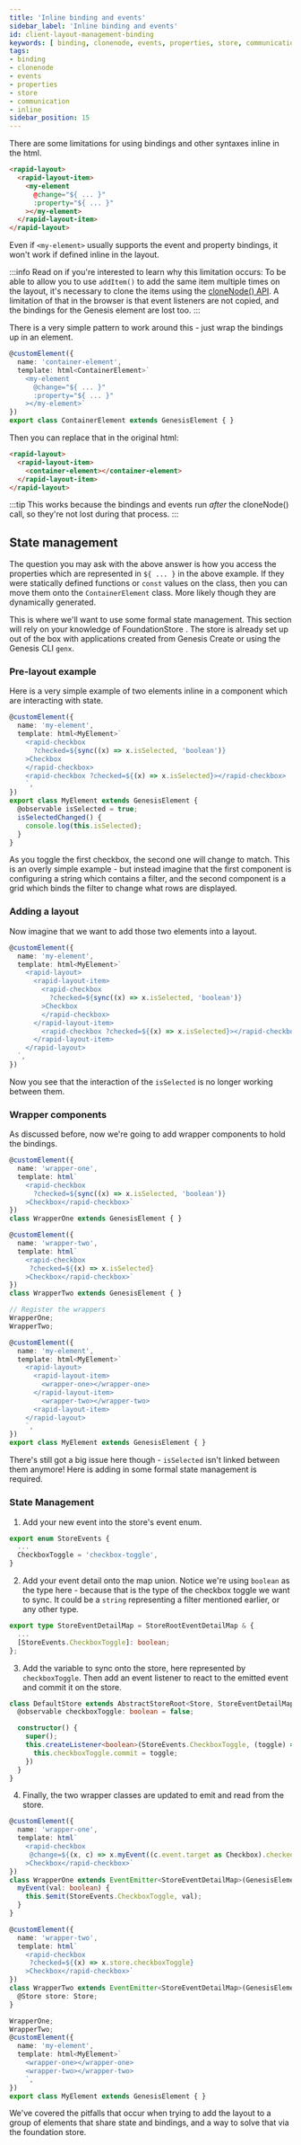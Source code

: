 ```yaml
---
title: 'Inline binding and events'
sidebar_label: 'Inline binding and events'
id: client-layout-management-binding
keywords: [ binding, clonenode, events, properties, store, communication, inline ]
tags:
- binding
- clonenode
- events
- properties
- store
- communication
- inline
sidebar_position: 15
---
```


There are some limitations for using bindings and other syntaxes inline in the html.

```html
<rapid-layout>
  <rapid-layout-item>
    <my-element
      @change="${ ... }"
      :property="${ ... }"
    ></my-element>
  </rapid-layout-item>
</rapid-layout>
```

Even if `<my-element>` usually supports the event and property bindings, it won't work if defined inline in the layout.

:::info
Read on if you're interested to learn why this limitation occurs: To be able to allow you to use `addItem()` to add the same item multiple times on the layout, it's necessary to clone the items using the [cloneNode() API](https://developer.mozilla.org/en-US/docs/Web/API/Node/cloneNode). A limitation of that in the browser is that event listeners are not copied, and the bindings for the Genesis element are lost too.
:::

There is a very simple pattern to work around this - just wrap the bindings up in an element.

```typescript
@customElement({
  name: 'container-element',
  template: html<ContainerElement>`
    <my-element
      @change="${ ... }"
      :property="${ ... }"
    ></my-element>`
})
export class ContainerElement extends GenesisElement { }
```

Then you can replace that in the original html:
```html
<rapid-layout>
  <rapid-layout-item>
    <container-element></container-element>
  </rapid-layout-item>
</rapid-layout>
```

:::tip
This works because the bindings and events run _after_ the cloneNode() call, so they're not lost during that process.
:::

## State management

The question you may ask with the above answer is how you access the properties which are represented in `${ ... }` in the above example. If they were statically defined functions or `const` values on the class, then you can move them onto the `ContainerElement` class. More likely though they are dynamically generated.

This is where we'll want to use some formal state management. This section will rely on your knowledge of FoundationStore <!-- TODO link -->. The store is already set up out of the box with applications created from Genesis Create or using the Genesis CLI `genx`.

### Pre-layout example

Here is a very simple example of two elements inline in a component which are interacting with state.

```typescript
@customElement({
  name: 'my-element',
  template: html<MyElement>`
    <rapid-checkbox
      ?checked=${sync((x) => x.isSelected, 'boolean')}
    >Checkbox
    </rapid-checkbox>
    <rapid-checkbox ?checked=${(x) => x.isSelected}></rapid-checkbox>
    `,
})
export class MyElement extends GenesisElement {
  @observable isSelected = true;
  isSelectedChanged() {
    console.log(this.isSelected);
  }
}
```
As you toggle the first checkbox, the second one will change to match. This is an overly simple example - but instead imagine that the first component is configuring a string which contains a filter, and the second component is a grid which binds the filter to change what rows are displayed.

### Adding a layout

Now imagine that we want to add those two elements into a layout.
```typescript
@customElement({
  name: 'my-element',
  template: html<MyElement>`
    <rapid-layout>
      <rapid-layout-item>
        <rapid-checkbox
          ?checked=${sync((x) => x.isSelected, 'boolean')}
        >Checkbox
        </rapid-checkbox>
      </rapid-layout-item>
        <rapid-checkbox ?checked=${(x) => x.isSelected}></rapid-checkbox>
      </rapid-layout-item>
    </rapid-layout>
  `,
})
```

Now you see that the interaction of the `isSelected` is no longer working between them.

### Wrapper components

As discussed before, now we're going to add wrapper components to hold the bindings.

```typescript
@customElement({
  name: 'wrapper-one',
  template: html`
    <rapid-checkbox
      ?checked=${sync((x) => x.isSelected, 'boolean')}
    >Checkbox</rapid-checkbox>`
})
class WrapperOne extends GenesisElement { }

@customElement({
  name: 'wrapper-two',
  template: html`
    <rapid-checkbox
     ?checked=${(x) => x.isSelected}
    >Checkbox</rapid-checkbox>`
})
class WrapperTwo extends GenesisElement { }

// Register the wrappers
WrapperOne;
WrapperTwo;

@customElement({
  name: 'my-element',
  template: html<MyElement>`
    <rapid-layout>
      <rapid-layout-item>
        <wrapper-one></wrapper-one>
      </rapid-layout-item>
        <wrapper-two></wrapper-two>
      <rapid-layout-item>
    </rapid-layout>
    `,
})
export class MyElement extends GenesisElement { }
```

There's still got a big issue here though - `isSelected` isn't linked between them anymore! Here is adding in some formal state management is required.

### State Management

1. Add your new event into the store's event enum.
```typescript
export enum StoreEvents {
  ...
  CheckboxToggle = 'checkbox-toggle',
}
```

2. Add your event detail onto the map union. Notice we're using `boolean` as the type here - because that is the type of the checkbox toggle we want to sync. It could be a `string` representing a filter mentioned earlier, or any other type.
```typescript
export type StoreEventDetailMap = StoreRootEventDetailMap & {
  ...
  [StoreEvents.CheckboxToggle]: boolean;
};
```

3. Add the variable to sync onto the store, here represented by `checkboxToggle`. Then add an event listener to react to the emitted event and commit it on the store.
```typescript
class DefaultStore extends AbstractStoreRoot<Store, StoreEventDetailMap> implements Store {
  @observable checkboxToggle: boolean = false;

  constructor() {
    super();
    this.createListener<boolean>(StoreEvents.CheckboxToggle, (toggle) => {
      this.checkboxToggle.commit = toggle;
    })
  }
}
```

4. Finally, the two wrapper classes are updated to emit and read from the store.
```typescript
@customElement({
  name: 'wrapper-one',
  template: html`
    <rapid-checkbox
     @change=${(x, c) => x.myEvent((c.event.target as Checkbox).checked)}
    >Checkbox</rapid-checkbox>`
})
class WrapperOne extends EventEmitter<StoreEventDetailMap>(GenesisElement) {
  myEvent(val: boolean) {
    this.$emit(StoreEvents.CheckboxToggle, val);
  }
}

@customElement({
  name: 'wrapper-two',
  template: html`
    <rapid-checkbox
     ?checked=${(x) => x.store.checkboxToggle}
    >Checkbox</rapid-checkbox>`
})
class WrapperTwo extends EventEmitter<StoreEventDetailMap>(GenesisElement) {
  @Store store: Store;
}

WrapperOne;
WrapperTwo;
@customElement({
  name: 'my-element',
  template: html<MyElement>`
    <wrapper-one></wrapper-one>
    <wrapper-two></wrapper-two>
    `,
})
export class MyElement extends GenesisElement { }
```

We've covered the pitfalls that occur when trying to add the layout to a group of elements that share state and bindings, and a way to solve that via the foundation store.
